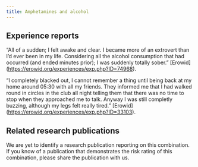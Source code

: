---
title: Amphetamines and alcohol
---
## Experience reports

“All of a sudden; I felt awake and clear. I became more of an extrovert than I’d ever been in my life. Considering all the alcohol consumption that had occurred (and ended minutes prior); I was suddenly totally sober.” [Erowid] (https://erowid.org/experiences/exp.php?ID=74968).

“I completely blacked out, I cannot remember a thing until being back at my home around 05:30 with all my friends. They informed me that I had walked round in circles in the club all night telling them that there was no time to stop when they approached me to talk. Anyway I was still completly buzzing, although my legs felt really tired.” [Erowid] (https://erowid.org/experiences/exp.php?ID=33103). 

## Related research publications

We are yet to identify a research publication reporting on this combination. If you know of a publication that demonstrates the risk rating of this combination, please share the publication with us.

